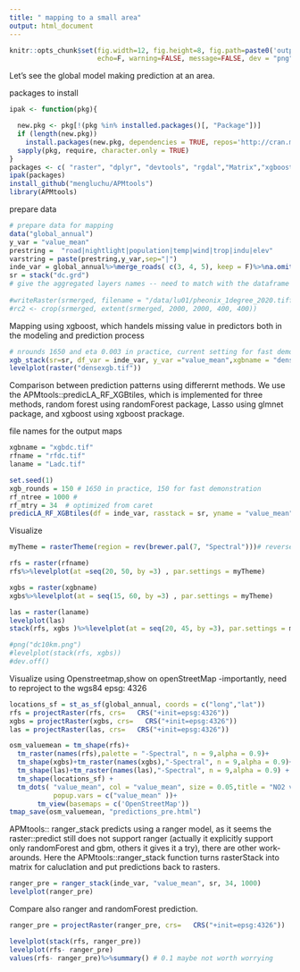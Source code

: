 ```yaml
---
title: " mapping to a small area"
output: html_document
---
```


```r
knitr::opts_chunk$set(fig.width=12, fig.height=8, fig.path=paste0('output',"/"),
                      echo=F, warning=FALSE, message=FALSE, dev = "png", include = T)
```

Let's see the global model making prediction at an area.



packages to install
```r
ipak <- function(pkg){

  new.pkg <- pkg[!(pkg %in% installed.packages()[, "Package"])]
  if (length(new.pkg))
    install.packages(new.pkg, dependencies = TRUE, repos='http://cran.muenster.r-project.org')
  sapply(pkg, require, character.only = TRUE)
}
packages <- c( "raster", "dplyr", "devtools", "rgdal","Matrix","xgboost","ranger", "data.table" , "randomForest", "glmnet" ,"rasterVis", "sf", "tmap", "RColorBrewer"   )
ipak(packages)
install_github("mengluchu/APMtools")
library(APMtools)
```
prepare data
```r
# prepare data for mapping
data("global_annual")
y_var = "value_mean"
prestring =  "road|nightlight|population|temp|wind|trop|indu|elev"
varstring = paste(prestring,y_var,sep="|")
inde_var = global_annual%>%merge_roads( c(3, 4, 5), keep = F)%>%na.omit() %>%ungroup()%>%dplyr::select(matches(varstring))
sr = stack("dc.grd")
# give the aggregated layers names -- need to match with the dataframe name
 
#writeRaster(srmerged, filename = "/data/lu01/pheonix_1degree_2020.tiff")
#rc2 <- crop(srmerged, extent(srmerged, 2000, 2000, 400, 400))

```

Mapping using xgboost, which handels missing value in predictors both in the modeling and prediction process
```r
# nrounds 1650 and eta 0.003 in practice, current setting for fast demonstration, 
xgb_stack(sr=sr, df_var = inde_var, y_var ="value_mean",xgbname = "densexgb.tif",nrounds = 150, eta = 0.05)
levelplot(raster("densexgb.tif"))
```
 
Comparison between prediction patterns using differernt methods. We use the APMtools::predicLA_RF_XGBtiles, which is implemented for three methods, random forest using randomForest package, Lasso using glmnet package, and xgboost using xgboost prackage. 

file names for the output maps
```r
xgbname = "xgbdc.tif"
rfname = "rfdc.tif"
laname = "Ladc.tif"
```

```r
set.seed(1)
xgb_rounds = 150 # 1650 in practice, 150 for fast demonstration
rf_ntree = 1000 #  
rf_mtry = 34  # optimized from caret
predicLA_RF_XGBtiles(df = inde_var, rasstack = sr, yname = "value_mean", varstring = varstring, xgbname=xgbname, rfname = rfname, laname = laname, ntree = rf_ntree, mtry = rf_mtry,  max_depth = 4, eta = 0.05, nthread = 4, gamma = 1,  nrounds = xgb_rounds) 
```


Visualize
```r
myTheme = rasterTheme(region = rev(brewer.pal(7, "Spectral")))# reverse spectral, so that higher values have red color

rfs = raster(rfname)
rfs%>%levelplot(at =seq(20, 50, by =3) , par.settings = myTheme)

xgbs = raster(xgbname)
xgbs%>%levelplot(at = seq(15, 60, by =3) , par.settings = myTheme)

las = raster(laname)
levelplot(las)
stack(rfs, xgbs )%>%levelplot(at = seq(20, 45, by =3), par.settings = myTheme, names.attr = c("random forest","xgboost"))

#png("dc10km.png")
#levelplot(stack(rfs, xgbs))
#dev.off()


```

Visualize using Openstreetmap,show on openStreetMap -importantly, need to reproject to the wgs84 epsg: 4326

```r
locations_sf = st_as_sf(global_annual, coords = c("long","lat"))
rfs = projectRaster(rfs, crs=   CRS("+init=epsg:4326"))
xgbs = projectRaster(xgbs, crs=   CRS("+init=epsg:4326"))
las = projectRaster(las, crs=   CRS("+init=epsg:4326"))

osm_valuemean = tm_shape(rfs)+
  tm_raster(names(rfs),palette = "-Spectral", n = 9,alpha = 0.9)+
  tm_shape(xgbs)+tm_raster(names(xgbs),"-Spectral", n = 9,alpha = 0.9)+
  tm_shape(las)+tm_raster(names(las),"-Spectral", n = 9,alpha = 0.9) +
  tm_shape(locations_sf) +
  tm_dots( "value_mean", col = "value_mean", size = 0.05,title = "NO2 value",
           popup.vars = c("value_mean" ))+ 
       tm_view(basemaps = c('OpenStreetMap'))
tmap_save(osm_valuemean, "predictions_pre.html")

```

APMtools:: ranger_stack predicts using a ranger model, as it seems the raster::predict still does not support ranger (actually it explicitly support only randomForest and gbm, others it gives it a try), there are other work-arounds. Here the APMtools::ranger_stack function turns rasterStack into matrix for caluclation and put predictions back to rasters. 
```r
ranger_pre = ranger_stack(inde_var, "value_mean", sr, 34, 1000)
levelplot(ranger_pre)
```

Compare also ranger and randomForest prediction.
 
```r


ranger_pre = projectRaster(ranger_pre, crs=   CRS("+init=epsg:4326"))

levelplot(stack(rfs, ranger_pre))
levelplot(rfs- ranger_pre)
values(rfs- ranger_pre)%>%summary() # 0.1 maybe not worth worrying
```


